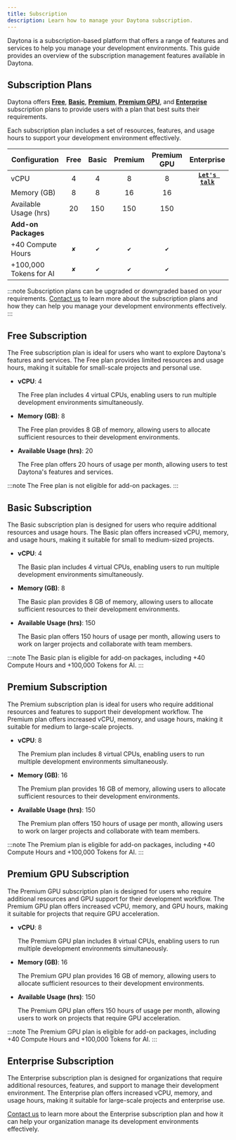 ```yaml
---
title: Subscription
description: Learn how to manage your Daytona subscription.
---
```


Daytona is a subscription-based platform that offers a range of features and services to help you manage your development environments. This guide provides an overview of the subscription management features available in Daytona.

## Subscription Plans

Daytona offers [**Free**](#free-subscription), [**Basic**](#basic-subscription), [**Premium**](#premium-subscription), [**Premium GPU**](#premium-gpu-subscription), and [**Enterprise**](#enterprise-subscription) subscription plans to provide users with a plan that best suits their requirements.

Each subscription plan includes a set of resources, features, and usage hours to support your development environment effectively.

| **Configuration**                       | **Free** | **Basic** | **Premium** | **Premium GPU** | **Enterprise** |
| ------------------------------ | :--------: | :---------: | :-----------: | :---------------: | :--------------: |
| vCPU                           | 4        | 4         | 8           | 8               | [**`Let's talk`**](https://go.daytona.io/slack)              |
| Memory (GB)                    | 8        | 8         | 16          | 16              |              |
| Available Usage (hrs)          | 20       | 150       | 150         | 150             |             |
| **Add-on Packages**                    |          |           |             |                 |                |
| +40 Compute Hours      | **`✘`**      | **`✔`**     | **`✔`**      | **`✔`**          |          |
| +100,000 Tokens for AI | **`✘`**      | **`✔`**     | **`✔`**       | **`✔`**           |           |

:::note
Subscription plans can be upgraded or downgraded based on your requirements. [Contact us](https://go.daytona.io/slack) to learn more about the subscription plans and how they can help you manage your development environments effectively.
:::

## Free Subscription

The Free subscription plan is ideal for users who want to explore Daytona's features and services. The Free plan provides limited resources and usage hours, making it suitable for small-scale projects and personal use.

- **vCPU**: 4

    The Free plan includes 4 virtual CPUs, enabling users to run multiple development environments simultaneously.

- **Memory (GB)**: 8

    The Free plan provides 8 GB of memory, allowing users to allocate sufficient resources to their development environments.

- **Available Usage (hrs)**: 20

    The Free plan offers 20 hours of usage per month, allowing users to test Daytona's features and services.

:::note
The Free plan is not eligible for add-on packages.
:::

## Basic Subscription

The Basic subscription plan is designed for users who require additional resources and usage hours. The Basic plan offers increased vCPU, memory, and usage hours, making it suitable for small to medium-sized projects.

- **vCPU**: 4

    The Basic plan includes 4 virtual CPUs, enabling users to run multiple development environments simultaneously.

- **Memory (GB)**: 8

    The Basic plan provides 8 GB of memory, allowing users to allocate sufficient resources to their development environments.

- **Available Usage (hrs)**: 150

    The Basic plan offers 150 hours of usage per month, allowing users to work on larger projects and collaborate with team members.

:::note
The Basic plan is eligible for add-on packages, including +40 Compute Hours and +100,000 Tokens for AI.
:::

## Premium Subscription

The Premium subscription plan is ideal for users who require additional resources and features to support their development workflow. The Premium plan offers increased vCPU, memory, and usage hours, making it suitable for medium to large-scale projects.

- **vCPU**: 8

    The Premium plan includes 8 virtual CPUs, enabling users to run multiple development environments simultaneously.

- **Memory (GB)**: 16

    The Premium plan provides 16 GB of memory, allowing users to allocate sufficient resources to their development environments.

- **Available Usage (hrs)**: 150

    The Premium plan offers 150 hours of usage per month, allowing users to work on larger projects and collaborate with team members.

:::note
The Premium plan is eligible for add-on packages, including +40 Compute Hours and +100,000 Tokens for AI.
:::

## Premium GPU Subscription

The Premium GPU subscription plan is designed for users who require additional resources and GPU support for their development workflow. The Premium GPU plan offers increased vCPU, memory, and GPU hours, making it suitable for projects that require GPU acceleration.

- **vCPU**: 8

    The Premium GPU plan includes 8 virtual CPUs, enabling users to run multiple development environments simultaneously.

- **Memory (GB)**: 16

    The Premium GPU plan provides 16 GB of memory, allowing users to allocate sufficient resources to their development environments.

- **Available Usage (hrs)**: 150

    The Premium GPU plan offers 150 hours of usage per month, allowing users to work on projects that require GPU acceleration.

:::note
The Premium GPU plan is eligible for add-on packages, including +40 Compute Hours and +100,000 Tokens for AI.
:::

## Enterprise Subscription

The Enterprise subscription plan is designed for organizations that require additional resources, features, and support to manage their development environment. The Enterprise plan offers increased vCPU, memory, and usage hours, making it suitable for large-scale projects and enterprise use.

[Contact us](https://go.daytona.io/slack) to learn more about the Enterprise subscription plan and how it can help your organization manage its development environments effectively.